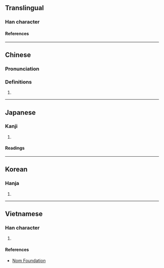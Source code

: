 {{character info}}
==Translingual==

===Han character===
{{Han char|rn=46|rad=山|as=06|sn=9|four=27720|canj=UPA|ids=⿰山旬}}

====References====
{{Han ref|kx=0310.170|dkj=08028|dj=0610.120|hdz=10771.100|uh=5CCB}}

----
==Chinese==
{{zh-forms}}

===Pronunciation===
{{zh-pron
|m=xún
|m-s=
|c=seon1
|c-t=
|g=
|h=pfs=
|j=
|md=
|mn=
|mn-t=
|w=
|x=
|mc=y
|oc=y
|cat=a
}}

===Definitions===
{{zh-hanzi}}

# {{zh-only|嶙峋}}
----

==Japanese==

===Kanji===
{{ja-kanji|grade=|rs=山06}}

# {{rfdef|ja|sort=山06}}

====Readings====
{{ja-readings
|on=しゅん
}}

----

==Korean==

===Hanja===
{{ko-hanja|순}}

# {{rfdef|ko|sort=山06}}

----

==Vietnamese==

===Han character===
{{vi-readings|rs=山06|reading=tuân}}

# {{rfdef|vi|sort=山06}}

====References====
* [http://nomfoundation.org/common/nom_details.php?codepoint=5ccb Nom Foundation]
